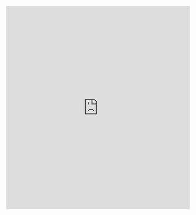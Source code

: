 <iframe
    width="100%"
    height="555"
    src="https://youtu.be/fZPVlJD-9X4?si=PjnIDC7qMv1kS-1s"
    title="03 MeTTa LANGUAGE - Python Integration"
    frameBorder="0"
    allow="accelerometer; autoplay; clipboard-write; encrypted-media; gyroscope; picture-in-picture"
    allowFullScreen
/>
